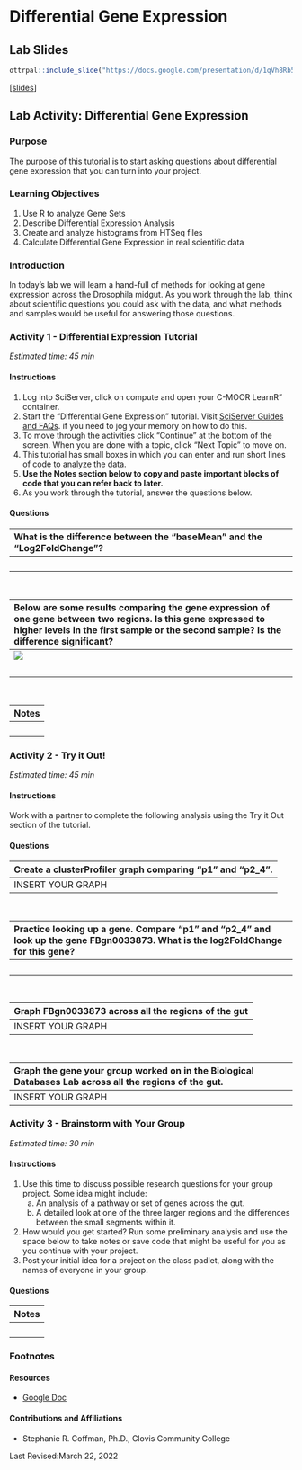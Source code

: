 # Differential Gene Expression

## Lab Slides {#lab-slides-differential-gene-expression}

```r
ottrpal::include_slide("https://docs.google.com/presentation/d/1qVh8Rb52aB_Xq5WpKSOqLyB-GrLum-Y910gaITw5OVw/edit#slide=id.g35f391192_00")
```

[[slides](https://docs.google.com/presentation/d/1qVh8Rb52aB_Xq5WpKSOqLyB-GrLum-Y910gaITw5OVw)]

## Lab Activity: Differential Gene Expression

### Purpose

The purpose of this tutorial is to start asking questions about differential gene expression that you can turn into your project.

### Learning Objectives

1. Use R to analyze Gene Sets
1. Describe Differential Expression Analysis
1. Create and analyze histograms from HTSeq files
1. Calculate Differential Gene Expression in real scientific data

### Introduction

In today’s lab we will learn a hand-full of methods for looking at gene expression across the Drosophila midgut. As you work through the lab, think about scientific questions you could ask with the data, and what methods and samples would be useful for answering those questions.

### Activity 1  - Differential Expression Tutorial

*Estimated time: 45 min*

#### Instructions

1. Log into SciServer, click on compute and open your C-MOOR LearnR” container.
1. Start the “Differential Gene Expression” tutorial. Visit [SciServer Guides and FAQs](https://help.c-moor.org/t/sciserver-guides-and-faqs/22). if you need to jog your memory on how to do this.
1. To move through the activities click "Continue" at the bottom of the screen. When you are done with a topic, click "Next Topic" to move on.
1. This tutorial has small boxes in which you can enter and run short lines of code to analyze the data.
1. **Use the Notes section below to copy and paste important blocks of code that you can refer back to later.**
1. As you work through the tutorial, answer the questions below.

#### Questions

| What is the difference between the "baseMean" and the "Log2FoldChange"? |
|:-|
| <br> |

<br>

| Below are some results comparing the gene expression of one gene between two regions. Is this gene expressed to higher levels in the first sample or the second sample? Is the difference significant? |
|:-|
| ![](resources/images/formatDESeq2Results.png) |
| <br> |

<br>

| Notes |
|:-|
| <br> |

### Activity 2 - Try it Out!

*Estimated time: 45 min*

#### Instructions

Work with a partner to complete the following analysis using the Try it Out section of the tutorial.

#### Questions

| Create a clusterProfiler graph comparing "p1" and "p2_4”. |
|:-|
| INSERT YOUR GRAPH  |

<br>

| Practice looking up a gene. Compare "p1" and "p2_4" and look up the gene FBgn0033873. What is the log2FoldChange for this gene? |
|:-|
| <br> |

<br>

| Graph FBgn0033873 across all the regions of the gut |
|:-|
| INSERT YOUR GRAPH |

<br>

| Graph the gene your group worked on in the Biological Databases Lab across all the regions of the gut. |
|:-|
| INSERT YOUR GRAPH  |

### Activity 3 - Brainstorm with Your Group

*Estimated time: 30 min*

#### Instructions

1. Use this time to discuss possible research questions for your group project. Some idea might include:
    a. An analysis of a pathway or set of genes across the gut.
    a. A detailed look at one of the three larger regions and the differences between the small segments within it.
1. How would you get started? Run some preliminary analysis and use the space below to take notes or save code that might be useful for you as you continue with your project.
1. Post your initial idea for a project on the class padlet, along with the names of everyone in your group.

#### Questions

| Notes |
|:-|
| <br> |

### Footnotes

#### Resources

- [Google Doc](https://docs.google.com/document/d/1szcQ9jDT-NzzOT_Xm80y4ulxkwkqC1ZX)

#### Contributions and Affiliations

- Stephanie R. Coffman, Ph.D., Clovis Community College

Last Revised:March 22, 2022
